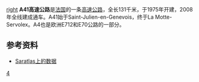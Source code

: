 [[文件:Autoroutes_A41_&_A43.JPG|right]]
'''A41高速公路'''是[[法国|法国]]的一条[[高速公路|高速公路]]，全长131千米，于1975年开建，2008年全线建成通车。A41始于Saint-Julien-en-Genevois，终于La Motte-Servolex。A4也是欧洲E712和E70公路的一部分。

==参考资料==
*[http://saratlas.free.fr/index.php?page=autoroute&route=a41&lang=fr Saratlas上的数据]{{Wayback|url=http://saratlas.free.fr/index.php?page=autoroute&route=a41&lang=fr |date=20140714152907 }}{{fr}}

{{Autoroutes}}

[[Category:法国高速公路|4]]